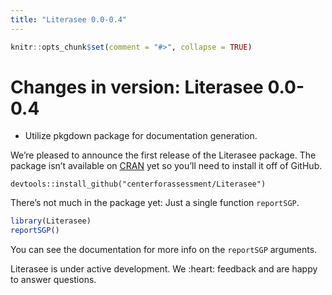 ```yaml
---
title: "Literasee 0.0-0.4"
---
```


```r
knitr::opts_chunk$set(comment = "#>", collapse = TRUE)
```

# Changes in version: Literasee 0.0-0.4

  * Utilize pkgdown package for documentation generation.


We're pleased to announce the first release of the Literasee package. The package isn't available on [CRAN](https://CRAN.R-project.org/package=Literasee)
yet so you'll need to install it off of GitHub.

```
devtools::install_github("centerforassessment/Literasee")
```

There’s not much in the package yet: Just a single function `reportSGP`.

```r
library(Literasee)
reportSGP()
```

You can see the documentation for more info on the `reportSGP` arguments.

Literasee is under active development. We :heart: feedback and are happy to answer questions.
